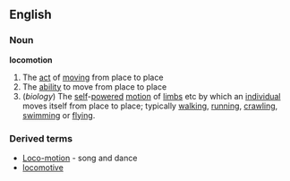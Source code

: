 ==English==
===Noun===
'''locomotion'''
#The [[act]] of [[move|moving]] from place to place
#The [[ability]] to move from place to place
#(''biology'') The [[self]]-[[power]]ed [[motion]] of [[limb]]s etc by which an [[individual]] moves itself from place to place; typically [[walking]], [[running]], [[crawling]], [[swimming]] or [[flying]].
===Derived terms===
*[[Loco-motion]] - song and dance
*[[locomotive]]